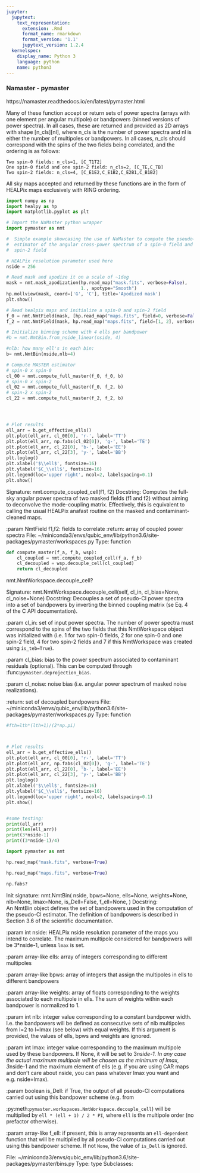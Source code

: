 ```yaml
---
jupyter:
  jupytext:
    text_representation:
      extension: .Rmd
      format_name: rmarkdown
      format_version: '1.1'
      jupytext_version: 1.2.4
  kernelspec:
    display_name: Python 3
    language: python
    name: python3
---
```


### Namaster - pymaster 


https://namaster.readthedocs.io/en/latest/pymaster.html


Many of these function accept or return sets of power spectra (arrays with one element per angular multipole) or bandpowers (binned versions of power spectra). In all cases, these are returned and provided as 2D arrays with shape [n_cls][nl], where n_cls is the number of power spectra and nl is either the number of multipoles or bandpowers. In all cases, n_cls should correspond with the spins of the two fields being correlated, and the ordering is as follows:

    Two spin-0 fields: n_cls=1, [C_T1T2]
    One spin-0 field and one spin-2 field: n_cls=2, [C_TE,C_TB]
    Two spin-2 fields: n_cls=4, [C_E1E2,C_E1B2,C_E2B1,C_B1B2]

All sky maps accepted and returned by these functions are in the form of HEALPix maps exclusively with RING ordering.

```python
import numpy as np
import healpy as hp
import matplotlib.pyplot as plt

# Import the NaMaster python wrapper
import pymaster as nmt

#  Simple example showcasing the use of NaMaster to compute the pseudo-Cl
#  estimator of the angular cross-power spectrum of a spin-0 field and a
#  spin-2 field

# HEALPix resolution parameter used here
nside = 256

# Read mask and apodize it on a scale of ~1deg
mask = nmt.mask_apodization(hp.read_map("mask.fits", verbose=False),
                            1., apotype="Smooth")
hp.mollview(mask, coord=['G', 'C'], title='Apodized mask')
plt.show()

# Read healpix maps and initialize a spin-0 and spin-2 field
f_0 = nmt.NmtField(mask, [hp.read_map("maps.fits", field=0, verbose=False)])
f_2 = nmt.NmtField(mask, hp.read_map("maps.fits", field=[1, 2], verbose=False))

# Initialize binning scheme with 4 ells per bandpower
#b = nmt.NmtBin.from_nside_linear(nside, 4)

#nlb: how many ell's in each bin:
b= nmt.NmtBin(nside,nlb=4)

# Compute MASTER estimator
# spin-0 x spin-0
cl_00 = nmt.compute_full_master(f_0, f_0, b)
# spin-0 x spin-2
cl_02 = nmt.compute_full_master(f_0, f_2, b)
# spin-2 x spin-2
cl_22 = nmt.compute_full_master(f_2, f_2, b)




# Plot results
ell_arr = b.get_effective_ells()
plt.plot(ell_arr, cl_00[0], 'r-', label='TT')
plt.plot(ell_arr, np.fabs(cl_02[0]), 'g-', label='TE')
plt.plot(ell_arr, cl_22[0], 'b-', label='EE')
plt.plot(ell_arr, cl_22[3], 'y-', label='BB')
plt.loglog()
plt.xlabel('$\\ell$', fontsize=16)
plt.ylabel('$C_\\ell$', fontsize=16)
plt.legend(loc='upper right', ncol=2, labelspacing=0.1)
plt.show()


```

Signature: nmt.compute_coupled_cell(f1, f2)
Docstring:
Computes the full-sky angular power spectra of two masked fields     (f1 and f2) without aiming to deconvolve the mode-coupling matrix.     Effectively, this is equivalent to calling the usual HEALPix     anafast routine on the masked and contaminant-cleaned maps.

:param NmtField f1,f2: fields to correlate
:return: array of coupled power spectra
File:      ~/miniconda3/envs/qubic_env/lib/python3.6/site-packages/pymaster/workspaces.py
Type:      function


```python
def compute_master(f_a, f_b, wsp):
    cl_coupled = nmt.compute_coupled_cell(f_a, f_b)
    cl_decoupled = wsp.decouple_cell(cl_coupled)
    return cl_decoupled

```

nmt.NmtWorkspace.decouple_cell?

Signature: nmt.NmtWorkspace.decouple_cell(self, cl_in, cl_bias=None, cl_noise=None)
Docstring:
Decouples a set of pseudo-Cl power spectra into a set of bandpowers         by inverting the binned coupling matrix (se Eq. 4 of the C API         documentation).

:param cl_in: set of input power spectra. The number of power spectra             must correspond to the spins of the two fields that this             NmtWorkspace object was initialized with (i.e. 1 for two spin-0             fields, 2 for one spin-0 and one spin-2 field, 4 for two spin-2             fields and 7 if this NmtWorkspace was created using `is_teb=True`).

:param cl_bias: bias to the power spectrum associated to contaminant             residuals (optional). This can be computed through             :func:`pymaster.deprojection_bias`.

:param cl_noise: noise bias (i.e. angular power spectrum of masked             noise realizations).

:return: set of decoupled bandpowers
File:      ~/miniconda3/envs/qubic_env/lib/python3.6/site-packages/pymaster/workspaces.py
Type:      function


```python

#fth=lth*(lth+1)/(2*np.pi)



# Plot results
ell_arr = b.get_effective_ells()
plt.plot(ell_arr, cl_00[0], 'r-', label='TT')
plt.plot(ell_arr, np.fabs(cl_02[0]), 'g-', label='TE')
plt.plot(ell_arr, cl_22[0], 'b-', label='EE')
plt.plot(ell_arr, cl_22[3], 'y-', label='BB')
plt.loglog()
plt.xlabel('$\\ell$', fontsize=16)
plt.ylabel('$C_\\ell$', fontsize=16)
plt.legend(loc='upper right', ncol=2, labelspacing=0.1)
plt.show()

```

```python

```

```python
#some testing:
print(ell_arr)
print(len(ell_arr))
print(3*nside-1)
print((3*nside-1)/4)
```

```python
import pymaster as nmt
```

```python
hp.read_map("mask.fits", verbose=True)
```

```python
hp.read_map("maps.fits", verbose=True)
```

```python
np.fabs?
```

Init signature:
nmt.NmtBin(
    nside,
    bpws=None,
    ells=None,
    weights=None,
    nlb=None,
    lmax=None,
    is_Dell=False,
    f_ell=None,
)
Docstring:     
An NmtBin object defines the set of bandpowers used in the     computation of the pseudo-Cl estimator. The definition of     bandpowers is described in Section 3.6 of the scientific     documentation.

:param int nside: HEALPix nside resolution parameter of the         maps you intend to correlate. The maximum multipole         considered for bandpowers will be 3*nside-1, unless         `lmax` is set.

:param array-like ells: array of integers corresponding to         different multipoles

:param array-like bpws: array of integers that assign the         multipoles in ells to different bandpowers

:param array-like weights: array of floats corresponding to         the weights associated to each multipole in ells. The sum         of weights within each bandpower is normalized to 1.

:param int nlb: integer value corresponding to a constant         bandpower width. I.e. the bandpowers will be defined as         consecutive sets of nlb multipoles from l=2 to l=lmax (see         below) with equal weights. If this argument is provided,         the values of ells, bpws and weights are ignored.

:param int lmax: integer value corresponding to the maximum         multipole used by these bandpowers. If None, it will be set         to 3*nside-1. In any case the actual maximum multipole will         be chosen as the minimum of lmax, 3*nside-1 and the maximum         element of ells (e.g. if you are using CAR maps and don't         care about nside, you can pass whatever lmax you want and         e.g. nside=lmax).

:param boolean is_Dell: if True, the output of all pseudo-Cl         computations carried out using this bandpower scheme (e.g.         from 

:py:meth:`pymaster.workspaces.NmtWorkspace.decouple_cell`)         will be multiplied by `ell * (ell + 1) / 2 * PI`, where `ell`         is the multipole order (no prefactor otherwise).

:param array-like f_ell: if present, this is array represents an         `ell-dependent` function that will be multiplied by all         pseudo-Cl computations carried out using this bandpower scheme.         If not `None`, the value of `is_Dell` is ignored.

File:           ~/miniconda3/envs/qubic_env/lib/python3.6/site-packages/pymaster/bins.py
Type:           type
Subclasses:     

```python

```
